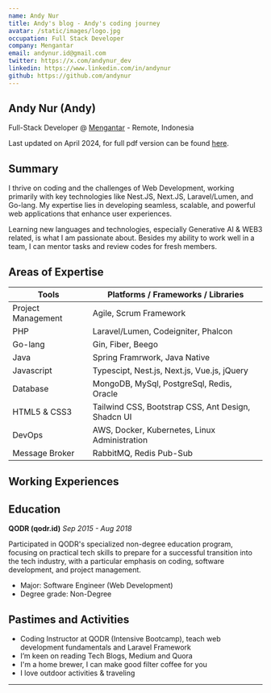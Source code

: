 ```yaml
---
name: Andy Nur
title: Andy's blog - Andy's coding journey
avatar: /static/images/logo.jpg
occupation: Full Stack Developer
company: Mengantar
email: andynur.id@gmail.com
twitter: https://x.com/andynur_dev
linkedin: https://www.linkedin.com/in/andynur
github: https://github.com/andynur
---
```



## Andy Nur (Andy)

Full-Stack Developer @ [Mengantar](https://mengantar.com) - Remote, Indonesia

Last updated on April 2024, for full pdf version can be found [here](https://drive.google.com/file/d/10cZbuzyvMqwnhDbYvRNpb9rhMGiexjW0/view?usp=sharing).

## Summary

I thrive on coding and the challenges of Web Development, working primarily with key technologies like Nest.JS, Next.JS, Laravel/Lumen, and Go-lang. My expertise lies in developing seamless, scalable, and powerful web applications that enhance user experiences.

Learning new languages and technologies, especially Generative AI & WEB3 related, is what I am passionate about. Besides my ability to work well in a team, I can mentor tasks and review codes for fresh members.

## Areas of Expertise

| Tools                 | Platforms / Frameworks / Libraries                 |
| --------------------- | -------------------------------------------------- |
| Project Management    | Agile, Scrum Framework                             |
| PHP                   | Laravel/Lumen, Codeigniter, Phalcon                |
| Go-lang               | Gin, Fiber, Beego                                  |
| Java                  | Spring Framrwork, Java Native                      |
| Javascript            | Typescipt, Nest.js, Next.js, Vue.js, jQuery        |
| Database              | MongoDB, MySql, PostgreSql, Redis, Oracle          |
| HTML5 & CSS3          | Tailwind CSS, Bootstrap CSS, Ant Design, Shadcn UI |
| DevOps                | AWS, Docker, Kubernetes, Linux Administration      |
| Message Broker        | RabbitMQ, Redis Pub-Sub                            |

## Working Experiences

<Timeline />

## Education

**QODR (qodr.id)**
_Sep 2015 - Aug 2018_

Participated in QODR's specialized non-degree education program, focusing on practical tech skills to prepare for a successful transition into the tech industry, with a particular emphasis on coding, software development, and project management.

- Major: Software Engineer (Web Development)
- Degree grade: Non-Degree

## Pastimes and Activities

- Coding Instructor at QODR (Intensive Bootcamp), teach web development fundamentals and Laravel Framework
- I’m keen on reading Tech Blogs, Medium and Quora
- I'm a home brewer, I can make good filter coffee for you
- I love outdoor activities & traveling

---
